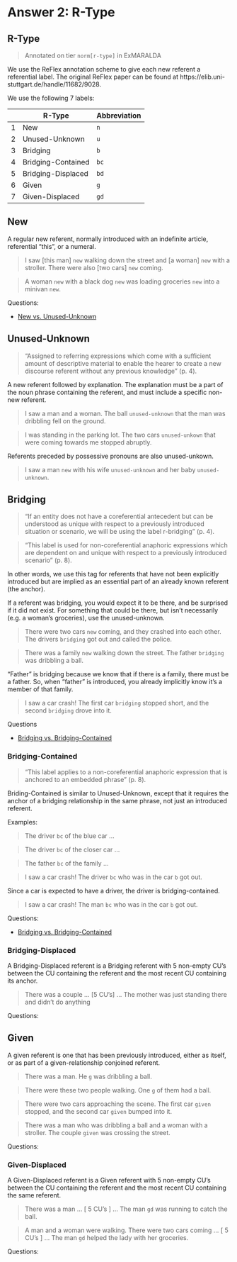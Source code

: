 # Answer 2: R-Type

<!-- TODO: Abbreviations for examples -->

## R-Type

<!-- TODO: More systematic r-type examples -->

> Annotated on tier `norm[r-type]` in ExMARALDA

We use the ReFlex annotation scheme to give each new referent a referential label.
The original ReFlex paper can be found at https://elib.uni-stuttgart.de/handle/11682/9028.

We use the following 7 labels:

| | R-Type | Abbreviation
|:-|-|-|
| 1 | New | `n` |
| 2 | Unused-Unknown | `u` |
| 3 | Bridging | `b` |
| 4 | Bridging-Contained | `bc` |
| 5 | Bridging-Displaced | `bd` |
| 6 | Given | `g` |
| 7 | Given-Displaced | `gd` |

<!-- TODO: ADD EXPLANATION FOR FE & PR -->


<!-- TODO: Standardize explanation style -->
<!-- TODO: Standardize examples - tagging non-target r-types -->

## New

A regular new referent, normally introduced with an indefinite article, referential "this", or a numeral.

> I saw [this man] `new` walking down the street and [a woman] `new` with a stroller.
> There were also [two cars] `new` coming.

> A woman `new` with a black dog `new` was loading groceries `new` into a minivan `new`.

<!-- TODO: Bracket all annotations? Seems non-scalable w/ multiple annotations -->

<!-- TODO: Definitions link -->
Questions:

* [New vs. Unused-Unknown](#new-vs.-unused-unknown)

## Unused-Unknown

> “Assigned to referring expressions which come with a sufficient amount of descriptive material to enable the hearer to create a new discourse referent without any previous knowledge” (p. 4).

<!-- TODO: CHECK ON THE SPECIFICS OF UNUSED-UKNOWN -->
A new referent followed by explanation.
The explanation must be a part of the noun phrase containing the referent, and must include a specific non-new referent.

> I saw a man and a woman.
> The ball `unused-unknown` that the man was dribbling fell on the ground.

<!-- TODO: IS THIS EXAMPLE TRUE? -->
> I was standing in the parking lot.
> The two cars `unused-unkown` that were coming towards me stopped abruptly.

Referents preceded by possessive pronouns are also unused-unkown.

<!-- TODO: IS "HER BABY" U OR N? -->
> I saw a man `new` with his wife `unused-unknown` and her baby `unused-unknown`.


## Bridging

> “If an entity does not have a coreferential antecedent but can be understood as unique with respect to a previously introduced situation or scenario, we will be using the label r-bridging” (p. 4).

> “This label is used for non-coreferential anaphoric expressions which are dependent on and unique with respect to a previously introduced scenario” (p. 8).

In other words, we use this tag for referents that have not been explicitly introduced but are implied as an essential part of an already known referent (the anchor).

If a referent was bridging, you would expect it to be there, and be surprised if it did not exist.
For something that could be there, but isn’t necessarily (e.g. a woman’s groceries), use the unused-unknown.

> There were two cars `new` coming, and they crashed into each other.
> The drivers `bridging` got out and called the police.

> There was a family `new` walking down the street.
> The father `bridging` was dribbling a ball.

"Father" is bridging because we know that if there is a family, there must be a father.
So, when "father" is introduced, you already implicitly know it's a member of that family.

> I saw a car crash! The first car `bridging` stopped short, and the second `bridging` drove into it.

<!-- TODO: Bridging relationships -->

<!-- TODO: Common bridging cases -->

<!-- TODO: Bridging conditions? -->

Questions

* [Bridging vs. Bridging-Contained](#bridging-vs.-bridging-contained)

### Bridging-Contained

> "This label applies to a non-coreferential anaphoric expression that is anchored to an embedded phrase” (p. 8).

<!-- TODO: Link to Anchor -->
<!-- TODO: Link bridging relationship -->

Briding-Contained is similar to Unused-Unknown, except that it requires the anchor of a bridging relationship in the same phrase, not just an introduced referent.

<!-- TODO: talk about bridging-relationship in bc examples -->

Examples:

> The driver `bc` of the blue car ...

> The driver `bc` of the closer car ...

> The father `bc` of the family ...

> I saw a car crash! The driver `bc` who was in the car `b` got out.

Since a car is expected to have a driver, the driver is bridging-contained.

> I saw a car crash! The man `bc` who was in the car `b` got out.

<!-- TODO: bc vs u -->

Questions:

* [Bridging vs. Bridging-Contained](#bridging-vs.-bridging-contained)

### Bridging-Displaced

A Bridging-Displaced referent is a Bridging referent with 5 non-empty CU's between the CU containing the referent and the most recent CU containing its anchor.

> There was a couple ... 
> [5 CU's] ... 
> The mother was just standing there and didn't do anything

Questions:
<!-- TODO: What qualifies as a non-empty CU -->

## Given

<!-- TODO: Name for 'given-relationship conjoined referents' -->

A given referent is one that has been previously introduced, either as itself, or as part of a given-relationship conjoined referent.

> There was a man.
> He `g` was dribbling a ball.

> There were these two people walking.
> One `g` of them had a ball.

> There were two cars approaching the scene.
> The first car `given` stopped, and the second car `given` bumped into it.

> There was a man who was dribbling a ball and a woman with a stroller.
> The couple `given` was crossing the street.

<!-- TODO: Given vs Bridging -->

Questions:


### Given-Displaced

A Given-Displaced referent is a Given referent with 5 non-empty CU's between the CU containing the referent and the most recent CU containing the same referent.

> There was a man ...
> [ 5 CU’s ] ... 
> The man `gd` was running to catch the ball.

> A man and a woman were walking.
> There were two cars coming ...
> [ 5 CU’s ] ... 
> The man `gd` helped the lady with her groceries.

Questions:
<!-- TODO: What qualifies as a non-empty CU? -->











